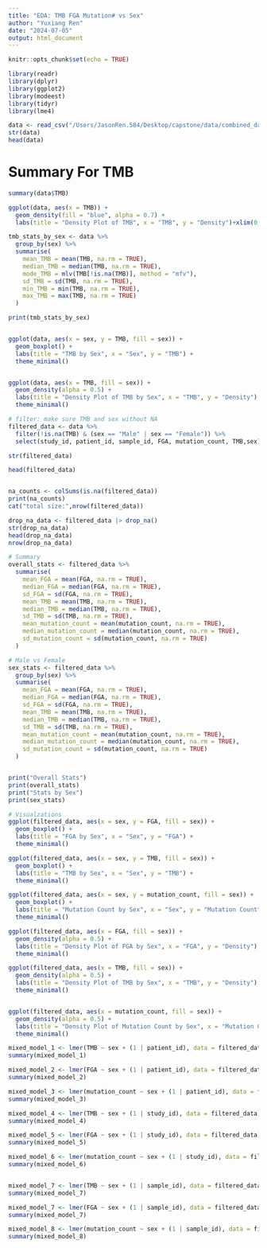 ```yaml
---
title: "EDA: TMB FGA Mutation# vs Sex"
author: "Yuxiang Ren"
date: "2024-07-05"
output: html_document
---
```


```r
knitr::opts_chunk$set(echo = TRUE)
```



```r
library(readr)
library(dplyr)
library(ggplot2)
library(modeest)
library(tidyr)
library(lme4)
```

```r
data <- read_csv("/Users/JasonRen.584/Desktop/capstone/data/combined_data_TMB_Gender.csv")
str(data)
head(data)
```
# Summary For TMB
```r

summary(data$TMB)

ggplot(data, aes(x = TMB)) +
  geom_density(fill = "blue", alpha = 0.7) +
  labs(title = "Density Plot of TMB", x = "TMB", y = "Density")+xlim(0, 100) 
```
```r
tmb_stats_by_sex <- data %>%
  group_by(sex) %>%
  summarise(
    mean_TMB = mean(TMB, na.rm = TRUE),
    median_TMB = median(TMB, na.rm = TRUE),
    mode_TMB = mlv(TMB[!is.na(TMB)], method = "mfv"),  
    sd_TMB = sd(TMB, na.rm = TRUE),
    min_TMB = min(TMB, na.rm = TRUE),
    max_TMB = max(TMB, na.rm = TRUE)
  )

print(tmb_stats_by_sex)


ggplot(data, aes(x = sex, y = TMB, fill = sex)) +
  geom_boxplot() +
  labs(title = "TMB by Sex", x = "Sex", y = "TMB") +
  theme_minimal()


ggplot(data, aes(x = TMB, fill = sex)) +
  geom_density(alpha = 0.5) +
  labs(title = "Density Plot of TMB by Sex", x = "TMB", y = "Density") +
  theme_minimal()
```
```r
# filter: make sure TMB and sex without NA
filtered_data <- data %>%
  filter(!is.na(TMB) & (sex == "Male" | sex == "Female")) %>%
  select(study_id, patient_id, sample_id, FGA, mutation_count, TMB,sex)

str(filtered_data)

head(filtered_data)


na_counts <- colSums(is.na(filtered_data))
print(na_counts)
cat("total size:",nrow(filtered_data))
```

```r
drop_na_data <- filtered_data |> drop_na()
str(drop_na_data)
head(drop_na_data)
nrow(drop_na_data)
```

```r
# Summary
overall_stats <- filtered_data %>%
  summarise(
    mean_FGA = mean(FGA, na.rm = TRUE),
    median_FGA = median(FGA, na.rm = TRUE),
    sd_FGA = sd(FGA, na.rm = TRUE),
    mean_TMB = mean(TMB, na.rm = TRUE),
    median_TMB = median(TMB, na.rm = TRUE),
    sd_TMB = sd(TMB, na.rm = TRUE),
    mean_mutation_count = mean(mutation_count, na.rm = TRUE),
    median_mutation_count = median(mutation_count, na.rm = TRUE),
    sd_mutation_count = sd(mutation_count, na.rm = TRUE)
  )

# Male vs Female
sex_stats <- filtered_data %>%
  group_by(sex) %>%
  summarise(
    mean_FGA = mean(FGA, na.rm = TRUE),
    median_FGA = median(FGA, na.rm = TRUE),
    sd_FGA = sd(FGA, na.rm = TRUE),
    mean_TMB = mean(TMB, na.rm = TRUE),
    median_TMB = median(TMB, na.rm = TRUE),
    sd_TMB = sd(TMB, na.rm = TRUE),
    mean_mutation_count = mean(mutation_count, na.rm = TRUE),
    median_mutation_count = median(mutation_count, na.rm = TRUE),
    sd_mutation_count = sd(mutation_count, na.rm = TRUE)
  )


print("Overall Stats")
print(overall_stats)
print("Stats by Sex")
print(sex_stats)

```

```r
# Visualzations
ggplot(filtered_data, aes(x = sex, y = FGA, fill = sex)) +
  geom_boxplot() +
  labs(title = "FGA by Sex", x = "Sex", y = "FGA") +
  theme_minimal()

ggplot(filtered_data, aes(x = sex, y = TMB, fill = sex)) +
  geom_boxplot() +
  labs(title = "TMB by Sex", x = "Sex", y = "TMB") +
  theme_minimal()

ggplot(filtered_data, aes(x = sex, y = mutation_count, fill = sex)) +
  geom_boxplot() +
  labs(title = "Mutation Count by Sex", x = "Sex", y = "Mutation Count") +
  theme_minimal()

ggplot(filtered_data, aes(x = FGA, fill = sex)) +
  geom_density(alpha = 0.5) +
  labs(title = "Density Plot of FGA by Sex", x = "FGA", y = "Density") +
  theme_minimal()

ggplot(filtered_data, aes(x = TMB, fill = sex)) +
  geom_density(alpha = 0.5) +
  labs(title = "Density Plot of TMB by Sex", x = "TMB", y = "Density") +
  theme_minimal()


ggplot(filtered_data, aes(x = mutation_count, fill = sex)) +
  geom_density(alpha = 0.5) +
  labs(title = "Density Plot of Mutation Count by Sex", x = "Mutation Count", y = "Density") +
  theme_minimal()
```

```r
mixed_model_1 <- lmer(TMB ~ sex + (1 | patient_id), data = filtered_data)
summary(mixed_model_1)

mixed_model_2 <- lmer(FGA ~ sex + (1 | patient_id), data = filtered_data)
summary(mixed_model_2)

mixed_model_3 <- lmer(mutation_count ~ sex + (1 | patient_id), data = filtered_data)
summary(mixed_model_3)

```

```r
mixed_model_4 <- lmer(TMB ~ sex + (1 | study_id), data = filtered_data)
summary(mixed_model_4)

mixed_model_5 <- lmer(FGA ~ sex + (1 | study_id), data = filtered_data)
summary(mixed_model_5)

mixed_model_6 <- lmer(mutation_count ~ sex + (1 | study_id), data = filtered_data)
summary(mixed_model_6)



```

```r

mixed_model_7 <- lmer(TMB ~ sex + (1 | sample_id), data = filtered_data)
summary(mixed_model_7)

mixed_model_7 <- lmer(FGA ~ sex + (1 | sample_id), data = filtered_data)
summary(mixed_model_7)

mixed_model_8 <- lmer(mutation_count ~ sex + (1 | sample_id), data = filtered_data)
summary(mixed_model_8)



```
